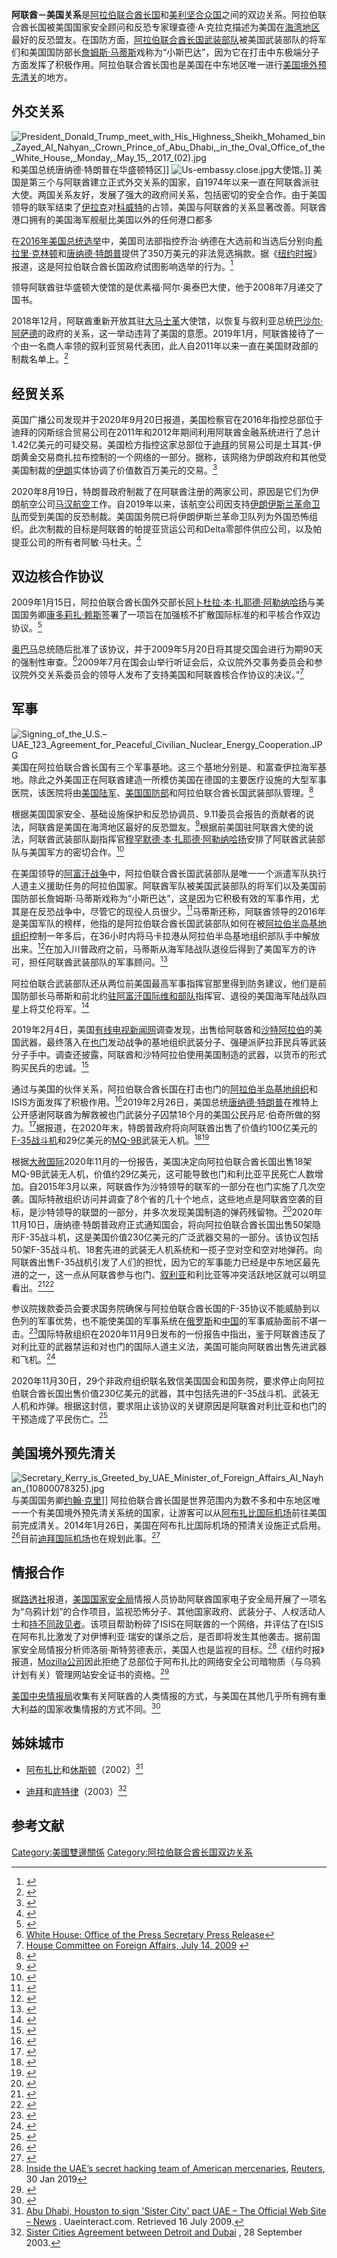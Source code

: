 {{Infobox bilateral relations|阿聯酋－美國|United Arab Emirates|USA|filetype=svg|envoytitle1 =大使 |envoy1 = {{le|优素福·阿尔·奥泰巴|Yousef Al Otaiba}}|envoytitle2 = 大使 |envoy2 = {{le|约翰·拉科塔|John Rakolta}}}}

'''阿联酋－美国关系'''是[[阿拉伯联合酋长国|阿拉伯联合酋长国]]和[[美利坚合众国|美利坚合众国]]之间的双边关系。阿拉伯联合酋长国被美国国家安全顾问和反恐专家理查德·A·克拉克描述为美国在[[海湾地区|海湾地区]]最好的反恐盟友。在国防方面，[[阿拉伯联合酋长国军事|阿拉伯联合酋长国武装部队]]被美国武装部队的将军们和美国国防部长[[詹姆斯·马蒂斯|詹姆斯·马蒂斯]]戏称为“小斯巴达”，因为它在打击中东极端分子方面发挥了积极作用。阿拉伯联合酋长国也是美国在中东地区唯一进行[[美国境外预先清关|美国境外预先清关]]的地方。
== 外交关系 ==
[[File:President_Donald_Trump_meet_with_His_Highness_Sheikh_Mohamed_bin_Zayed_Al_Nahyan,_Crown_Prince_of_Abu_Dhabi,_in_the_Oval_Office_of_the_White_House,_Monday,_May_15,_2017_(02).jpg|thumb]]和美国总统唐纳德·特朗普在华盛顿特区]]
[[File:Us-embassy.close.jpg|thumb]]大使馆。]]
美国是第三个与阿联酋建立正式外交关系的国家，自1974年以来一直在阿联酋派驻大使。两国关系友好，发展了强大的政府间关系，包括密切的安全合作。由于美国领导的联军结束了[[伊拉克|伊拉克]]对[[科威特|科威特]]的占领，美国与阿联酋的关系显著改善。阿联酋港口拥有的美国海军舰艇比美国以外的任何港口都多

在[[2016年美国总统选举|2016年美国总统选举]]中，美国司法部指控乔治·纳德在大选前和当选后分别向[[希拉里·克林顿|希拉里·克林顿]]和[[唐纳德·特朗普|唐纳德·特朗普]]提供了350万美元的非法竞选捐款。据《[[纽约时报|纽约时报]]》报道，这是阿拉伯联合酋长国政府试图影响选举的行为。<ref>{{cite web |url=https://www.nytimes.com/2019/12/05/us/politics/indictment-uae-influence.html|title=Indictment Details How Emirates Sought Influence in 2016 Campaign |date=2019-12-05 |newspaper=The New York Times }}</ref>

领导阿联酋驻华盛顿大使馆的是优素福·阿尔·奥泰巴大使，他于2008年7月递交了国书。

2018年12月，阿联酋重新开放其驻[[大马士革|大马士革]]大使馆，以恢复与叙利亚总统[[巴沙尔·阿萨德|巴沙尔·阿萨德]]的政府的关系，这一举动违背了美国的意愿。2019年1月，阿联酋接待了一个由一名商人率领的叙利亚贸易代表团，此人自2011年以来一直在美国财政部的制裁名单上。<ref>{{cite web|url=https://apnews.com/27e054dc1ea3479aaa29c8bc5fadb216|title=Syrian businessman on U.S.sanctions list hosted by UAE|publisher=Associated Press|access-date=2019-01-22|date=2019-01-22}}</ref>
== 经贸关系 ==
英国广播公司发现并于2020年9月20日报道，美国检察官在2016年指控总部位于迪拜的冈斯综合贸易公司在2011年和2012年期间利用阿联酋金融系统进行了总计1.42亿美元的可疑交易。美国检方指控这家总部位于[[迪拜|迪拜]]的贸易公司是土耳其-伊朗黄金交易商扎拉布控制的一个网络的一部分。据称，该网络为伊朗政府和其他受美国制裁的[[伊朗|伊朗]]实体协调了价值数百万美元的交易。<ref>{{cite web|url=https://www.bbc.com/news/world-middle-east-54176127|title=FinCEN Files: UAE central bank failed to prevent sanctions evasion|access-date=2020-09-20|website=BBC}}</ref>

2020年8月19日，特朗普政府制裁了在阿联酋注册的两家公司，原因是它们为伊朗航空公司[[马汉航空|马汉航空]]工作。自2019年以来，该航空公司因支持[[伊朗伊斯兰革命卫队|伊朗伊斯兰革命卫队]]而受到美国的反恐制裁。美国国务院已将伊朗伊斯兰革命卫队列为外国恐怖组织。此次制裁的目标是阿联酋的帕提亚货运公司和Delta零部件供应公司，以及帕提亚公司的所有者阿敏·马杜夫。<ref>{{cite web|url=https://www.cnbc.com/2020/08/19/us-imposes-sanctions-on-two-uae-based-companies-for-aiding-mahan-air.html|title=U.S. imposes sanctions on two UAE-based companies for aiding Iran's biggest airline|access-date=2020-08-19|website=CNBC}}</ref>
== 双边核合作协议 ==
2009年1月15日，阿拉伯联合酋长国外交部长[[阿卜杜拉·本·扎耶德·阿勒纳哈扬|阿卜杜拉·本·扎耶德·阿勒纳哈扬]]与美国国务卿[[康多莉扎·赖斯|康多莉扎·赖斯]]签署了一项旨在加强核不扩散国际标准的和平核合作双边协议。<ref>{{cite web|url=http://uae-embassy.org/html/uaenews/news11.html |title=The United Arab Emirates and the United States Sign Bilateral Agreement for Peaceful Nuclear Energy Cooperation |publisher=www.uae-embassy.org |access-date=2009-02-02 |dead-url=yes |archive-url=https://web.archive.org/web/20090126091256/http://uae-embassy.org/html/uaenews/news11.html |archive-date=2009-01-26 }}</ref>

[[奥巴马|奥巴马]]总统随后批准了该协议，并于2009年5月20日将其提交国会进行为期90天的强制性审查。<ref>[https://obamawhitehouse.archives.gov/the_press_office/Presidential-Memorandum-Regarding-Nuclear-Agreement-with-the-United-Arab-Emirates/ White House: Office of the Press Secretary Press Release]</ref>2009年7月在国会山举行听证会后，众议院外交事务委员会和参议院外交关系委员会的领导人发布了支持美国和阿联酋核合作协议的决议。”<ref>[http://foreignaffairs.house.gov/press_display.asp?id=631 House Committee on Foreign Affairs, July 14, 2009<!--bot generated title-->] {{webarchive |url=https://web.archive.org/web/20091007150908/http://foreignaffairs.house.gov/press_display.asp?id=631 |date=2009-10-07 }}</ref>

== 军事 ==
[[File:Signing_of_the_U.S.–UAE_123_Agreement_for_Peaceful_Civilian_Nuclear_Energy_Cooperation.JPG|thumb]]
美国在阿拉伯联合酋长国有三个军事基地。这三个基地分别是{{le|达弗拉空军基地|Al Dhafra Air Base}}、{{le|明哈德空军基地|Al Minhad Air Base}}和富查伊拉海军基地。除此之外美国正在阿联酋建造一所模仿美国在德国的主要医疗设施的大型军事医院，该医院将由[[美国陆军|美国陆军]]、[[美国国防部|美国国防部]]和阿拉伯联合酋长国武装部队管理。<ref>{{cite news|url=https://www.thenational.ae/uae/uae-and-us-to-build-major-military-hospital-in-abu-dhabi-1.827013|title=UAE and U.S.to build major military hospital in Abu Dhabi|last1=Sanderson|first1=Daniel|date=2019-02-18}}</ref>

根据美国国家安全、基础设施保护和反恐协调员、9.11委员会报告的贡献者{{le|理查德·A·克拉克|Richard A. Clarke}}的说法，阿联酋是美国在海湾地区最好的反恐盟友。<ref>{{Cite web|url=https://www.9-11commission.gov/report/911Report.pdf|title=9/11 Commission Report|publisher=9/11 Commission Report|page=138}}</ref>根据前美国驻阿联酋大使{{le|理查德·G·奥尔森|Richard G. Olson}}的说法，阿联酋武装部队副指挥官[[穆罕默德·本·扎耶德·阿勒纳哈扬|穆罕默德·本·扎耶德·阿勒纳哈扬]]安排了阿联酋武装部队与美国军方的密切合作。<ref>{{cite web |url=https://wikileaks.org/plusd/cables/09ABUDHABI862_a.html |id={{WikiLeaks cable|09ABUDHABI862}} | title=Scenesetter for the President's meeting with Shaykh Mohammed Bin Zayed |website=[[WikiLeaks|WikiLeaks]] |date=2009-08-31 |access-date=2018-11-17}}</ref>

在美国领导的[[阿富汗战争_(2001年)|阿富汗战争]]中，阿拉伯联合酋长国武装部队是唯一一个派遣军队执行人道主义援助任务的阿拉伯国家。阿联酋军队被美国武装部队的将军们以及美国前国防部长詹姆斯·马蒂斯戏称为“小斯巴达”，这是因为它积极有效的军事作用，尤其是在反恐战争中，尽管它的现役人员很少。<ref>{{cite news|title=In the UAE, the United States has a quiet, potent ally nicknamed 'Little Sparta'
|url=https://www.washingtonpost.com/world/national-security/in-the-uae-the-united-states-has-a-quiet-potent-ally-nicknamed-little-sparta/2014/11/08/3fc6a50c-643a-11e4-836c-83bc4f26eb67_story.html|newspaper=The Washington Post|access-date=2018-09-15}}</ref>马蒂斯还称，阿联酋领导的2016年{{le|马卡拉战役|Battle of Mukalla (2016)}}是美国军队的榜样，他指的是阿拉伯联合酋长国武装部队如何在被[[阿拉伯半岛基地组织|阿拉伯半岛基地组织]]控制一年多后，在36小时内将马卡拉港从阿拉伯半岛基地组织部队手中解放出来。<ref>{{cite web|url=https://www.thenational.ae/world/mena/us-uae-counter-terrorism-operations-on-the-rise-in-yemen-1.715962|title=US-UAE counter-terrorism operations on the rise in Yemen
|work=The National|date=2018-03-15}}</ref>在加入川普政府之前，马蒂斯从海军陆战队退役后得到了美国军方的许可，担任阿联酋武装部队的军事顾问。<ref>{{cite news|url=https://edition.cnn.com/2017/08/02/politics/mattis-advised-uae-military/index.html|title=First on CNN: Mattis advised UAE military before joining Trump administration|publisher=CNN|date=2017-08-02}}</ref>

阿拉伯联合武装部队还从两位前美国最高军事指挥官那里得到防务建议，他们是前国防部长马蒂斯和前北约[[驻阿富汗国际维和部队|驻阿富汗国际维和部队]]指挥官、退役的美国海军陆战队四星上将艾伦将军。<ref name=MBZ>{{cite news|url=https://www.nytimes.com/2019/06/02/world/middleeast/crown-prince-mohammed-bin-zayed.html?module=inline|title=The Most Powerful Arab Ruler Isn't M.B.S. It's M.B.Z.|last1=D. Kirkpatrick|first1=David|newspaper=The New York Times|date=2019-06-02}}</ref>

2019年2月4日，美国[[有线电视新闻网|有线电视新闻网]]调查发现，出售给阿联酋和[[沙特阿拉伯|沙特阿拉伯]]的美国武器，最终落入在[[也门|也门]]发动战争的基地组织武装分子、强硬派萨拉菲民兵等武装分子手中。调查还披露，阿联酋和沙特阿拉伯使用美国制造的武器，以货币的形式购买民兵的忠诚。<ref>{{cite web|url= https://edition.cnn.com/interactive/2019/02/middleeast/yemen-lost-us-arms/ |title= Sold to an ally, lost to an enemy |access-date= 2019-02-04 |website= CNN }}</ref>

通过与美国的伙伴关系，阿拉伯联合酋长国在打击也门的[[阿拉伯半岛基地组织|阿拉伯半岛基地组织]]和ISIS方面发挥了积极作用。<ref>{{cite web|url=https://www.ispionline.it/it/pubblicazione/uaes-military-priorities-yemen-counterterrorism-and-south-15573|title=Uae's military priorities in Yemen: Counterterrorism and the South|last1=Ardemagni|first1=Eleonora|website=.ispionline.it|date=2016-07-28}}</ref>2019年2月26日，美国总统[[唐纳德·特朗普|唐纳德·特朗普]]在推特上公开感谢阿联酋为解救被也门武装分子囚禁18个月的美国公民丹尼·伯奇所做的努力。<ref>{{cite news|url=https://www.thenational.ae/uae/government/donald-trump-thanks-uae-for-aiding-in-yemen-hostage-release-1.830403|title=Donald Trump thanks UAE for aiding in Yemen hostage release|work=The National|date=2019-02-26}}</ref>据报道，在2020年末，特朗普政府将向阿联酋出售了价值约100亿美元的[[F-35战斗机|F-35战斗机]]和29亿美元的[[MQ-9收割者偵察機|MQ-9B]]武装无人机。<ref>{{Cite web|last1=Hansler|first1=Jennifer|last2=Qiblawi|first2=Tamara|date=2020-11-06|title=Trump administration moves forward with $2.9 billion drone sale to UAE, source says|url=https://www.cnn.com/2020/11/06/politics/trump-administration-uae-drones-sale-intl/index.html|access-date=2020-11-07|website=CNN}}</ref><ref>{{cite web|url=https://www.reuters.com/article/us-usa-emirates-drones-exclusive/exclusive-trump-administration-advances-29-billion-drone-sale-to-uae-sources-idUSKBN27M06L|title=Exclusive: Trump administration advances $2.9 billion drone sale to UAE - sources|access-date=2020-11-05|website=Reuters}}</ref>

根据[[大赦国际|大赦国际]]2020年11月的一份报告，美国决定向阿拉伯联合酋长国出售18架MQ-9B武装无人机，价值约29亿美元，这可能导致也门和利比亚平民死亡人数增加。自2015年3月以来，阿联酋作为沙特领导的联军的一部分在也门实施了几次空袭。国际特赦组织访问并调查了8个省的几十个地点，这些地点是阿联酋空袭的目标，是沙特领导的联盟的一部分，并多次发现美国制造的弹药残留物。<ref>{{cite web|url=https://www.amnestyusa.org/press-releases/arms-sales-to-the-uae-could-make-u-s-responsible-for-more-deaths-of-civilians-in-yemen-and-libya/|title=Arms Sales to the UAE could make U.S. responsible for more deaths of civilians in Yemen and Libya|access-date=2020-11-09|website=Amnesty International}}</ref>2020年11月10日，唐纳德·特朗普政府正式通知国会，将向阿拉伯联合酋长国出售50架隐形F-35战斗机，这是美国价值230亿美元的广泛武器交易的一部分。该协议包括50架F-35战斗机、18套先进的武装无人机系统和一揽子空对空和空对地弹药。向阿联酋出售F-35战机引发了人们的担忧，因为它的军事能力已经是中东地区最先进的之一，这一点从阿联酋参与也门、[[叙利亚|叙利亚]]和利比亚等冲突活跃地区就可以明显看出。<ref>{{cite web|url=https://apnews.com/article/bahrain-israel-iran-united-arab-emirates-middle-east-822123a6e70cd6154dfd6433c9fcf610|title=US plans sale of F-35 fighter jets to UAE in $23B arms deal|access-date=2020-11-10|website=AP News}}</ref><ref>{{cite web|url=https://www.forbes.com/sites/pauliddon/2020/11/09/even-without-f-35s-the-uaes-military-packs-a-big-punch-for-its-small-size/?sh=64afa06b4667|title=Even Without F-35s The UAE's Military Packs A Big Punch For Its Small Size|access-date=2020-11-09|website=Forbes}}</ref>

参议院拨款委员会要求国务院确保与阿拉伯联合酋长国的F-35协议不能威胁到以色列的军事优势，也不能使美国的军事系统在[[俄罗斯|俄罗斯]]和[[中国|中国]]的军事威胁面前不堪一击。<ref>{{cite web|url=https://www.defensenews.com/congress/2020/11/13/in-f-35-sale-to-uae-senate-seeks-state-depts-guarantees-for-us-technology-and-israel/|title=In F-35 sale to UAE, Senate seeks State Dept. guarantee for U.S.technology and Israel |access-date=2020-11-14|website=Defense News}}</ref>国际特赦组织在2020年11月9日发布的一份报告中指出，鉴于阿联酋违反了对利比亚的武器禁运和对也门的国际人道主义法，美国可能向阿联酋出售先进武器和飞机。<ref>{{cite web|url=https://www.amnestyusa.org/press-releases/arms-sales-to-the-uae-could-make-u-s-responsible-for-more-deaths-of-civilians-in-yemen-and-libya/
|title=ARMS SALES TO THE UAE COULD MAKE U.S. RESPONSIBLE FOR MORE DEATHS OF CIVILIANS IN YEMEN AND LIBYA|access-date=2020-11-09|website=Amnesty International}}</ref>

2020年11月30日，29个非政府组织联名致信美国国会和国务院，要求停止向阿拉伯联合酋长国出售价值230亿美元的武器，其中包括先进的F-35战斗机、武装无人机和炸弹。根据这封信，要求阻止该协议的关键原因是阿联酋对利比亚和也门的干预造成了平民伤亡。<ref>{{cite web|url=https://pomed.org/international-coalition-of-ngos-call-on-the-united-states-to-immediately-halt-proposed-arms-sales-to-the-uae|title= International Coalition of NGOs Calls on the United States to Immediately Halt Proposed Arms Sales to the UAE|access-date=2020-11-30|website=POMED}}</ref>

== 美国境外预先清关 ==
[[File:Secretary_Kerry_is_Greeted_by_UAE_Minister_of_Foreign_Affairs_Al_Nayhan_(10800078325).jpg|thumb]]与美国国务卿[[约翰·克里|约翰·克里]]]]
{{see also|美国境外预先清关}}
阿拉伯联合酋长国是世界范围内为数不多和中东地区唯一一个有美国境外预先清关系统的国家，让游客可以从[[阿布扎比国际机场|阿布扎比国际机场]]前往美国前完成清关。2014年1月26日，美国在阿布扎比国际机场的预清关设施正式启用。<ref>{{cite news |url = http://ph.news.yahoo.com/us-customs-pre-clearance-facility-opens-uae-162934663--sector.html |title = U.S.Customs pre-clearance facility opens in UAE |work = Yahoo! News Philippines |date = 2014-01-28 |access-date = 2014-04-12 }}</ref>目前[[迪拜国际机场|迪拜国际机场]]也在规划此事。<ref>{{cite news |url = http://ph.news.yahoo.com/us-border-pre-clearance-facility-planned-dubai-220024656--sector.html |title = U.S.border pre-clearance facility planned in Dubai |work = Yahoo! News Philippines |date = 2014-02-15 |access-date = 2014-04-12 }}</ref>

== 情报合作 ==
据[[路透社|路透社]]报道，[[美国国家安全局|美国国家安全局]]情报人员协助阿联酋国家电子安全局开展了一项名为“乌鸦计划”的合作项目，监视恐怖分子、其他国家政府、武装分子、人权活动人士和[[持不同政见者|持不同政见者]]。该项目帮助粉碎了ISIS在阿联酋的一个网络，并评估了在ISIS在阿布扎比激发了对伊博利亚·瑞安的谋杀之后，是否即将发生其他袭击。据前国家安全局情报分析师洛丽·斯特劳德表示，美国人也是监视的目标。<ref>[https://www.reuters.com/investigates/special-report/usa-spying-raven/ Inside the UAE’s secret hacking team of American mercenaries], [[Reuters|Reuters]], 30 Jan 2019</ref>《纽约时报》报道，[[Mozilla公司|Mozilla公司]]因此拒绝了总部位于阿布扎比的网络安全公司暗物质（与乌鸦计划有关）管理网站安全证书的资格。<ref>{{cite web|url=https://www.nytimes.com/reuters/2019/07/09/world/middleeast/09reuters-usa-cyber-mozilla.html|title=Mozilla Blocks UAE Bid to Become an Internet Security Guardian After Hacking Reports|work=The New York Times|access-date=2019-07-09}}</ref>

[[美国中央情报局|美国中央情报局]]收集有关阿联酋的人类情报的方式，与美国在其他几乎所有拥有重大利益的国家收集情报的方式不同。<ref>{{cite news|url=https://www.reuters.com/article/amp/idUSKCN1VG0V3|title=Why the CIA dosent spy on the UAE|work=Reuters|date=2019-08-26}}</ref>
== 姊妹城市 ==
* {{flagicon|UAE}}[[阿布扎比|阿布扎比]]和{{flagicon|USA}}[[休斯顿|休斯顿]]（2002）<ref>[http://www.uaeinteract.com/docs/Abu_Dhabi_Houston_to_sign_Sister_City_pact/5673.htm Abu Dhabi, Houston to sign 'Sister City' pact UAE – The Official Web Site – News] {{webarchive|url=https://web.archive.org/web/20091031053402/http://www.uaeinteract.com/docs/Abu_Dhabi_Houston_to_sign_Sister_City_pact/5673.htm |date=2009-10-31 }}. Uaeinteract.com. Retrieved 16 July 2009.</ref>
* {{flagicon|UAE}}[[迪拜|迪拜]]和{{flagicon|USA}}[[底特律|底特律]]（2003）<ref>[http://www.sister-cities.org/sites/default/files/Detroit%2C%20MI-Dubai%2C%20United%20Arab%20Emirates.pdf Sister Cities Agreement between Detroit and Dubai] {{webarchive|url=https://web.archive.org/web/20151222121800/http://www.sister-cities.org/sites/default/files/Detroit%2C%20MI-Dubai%2C%20United%20Arab%20Emirates.pdf |date=2015-12-22 }}, 28 September 2003.</ref>

== 参考文献 ==

{{reflist}}
{{美国外交}}
{{阿联酋外交}}

[[Category:美國雙邊關係|Category:美國雙邊關係]]
[[Category:阿拉伯联合酋长国双边关系|Category:阿拉伯联合酋长国双边关系]]